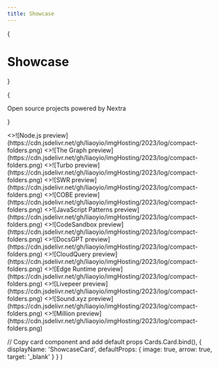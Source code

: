 ```yaml
---
title: Showcase
---
```



{<h1 className="mt-10 mb-4 text-center text-[2.5rem] font-bold tracking-tight">Showcase</h1>}

{<p className="mb-16 text-center text-lg text-gray-500 dark:text-gray-400">Open
source projects powered by Nextra</p>}

<Cards>
  <ShowcaseCard title="Node.js" href="https://nodejs.org/en">
    <>![Node.js preview](https://cdn.jsdelivr.net/gh/liaoyio/imgHosting/2023/log/compact-folders.png)</>
  </ShowcaseCard>
  <ShowcaseCard title="The Graph" href="https://thegraph.com/docs/en">
    <>![The Graph preview](https://cdn.jsdelivr.net/gh/liaoyio/imgHosting/2023/log/compact-folders.png)</>
  </ShowcaseCard>
  <ShowcaseCard title="Turbo" href="https://turbo.build">
    <>![Turbo preview](https://cdn.jsdelivr.net/gh/liaoyio/imgHosting/2023/log/compact-folders.png)</>
  </ShowcaseCard>
  <ShowcaseCard title="SWR" href="https://swr.vercel.app">
    <>![SWR preview](https://cdn.jsdelivr.net/gh/liaoyio/imgHosting/2023/log/compact-folders.png)</>
  </ShowcaseCard>
  <ShowcaseCard title="COBE" href="https://cobe.vercel.app">
    <>![COBE preview](https://cdn.jsdelivr.net/gh/liaoyio/imgHosting/2023/log/compact-folders.png)</>
  </ShowcaseCard>
  <ShowcaseCard
    title="JavaScript Patterns"
    href="https://javascriptpatterns.vercel.app"
  >
    <>![JavaScript Patterns preview](https://cdn.jsdelivr.net/gh/liaoyio/imgHosting/2023/log/compact-folders.png)</>
  </ShowcaseCard>
  <ShowcaseCard
    title="CodeSandbox"
    href="https://codesandbox.io/docs/learn/introduction/overview"
  >
    <>![CodeSandbox preview](https://cdn.jsdelivr.net/gh/liaoyio/imgHosting/2023/log/compact-folders.png)</>
  </ShowcaseCard>
  <ShowcaseCard title="DocsGPT" href="https://docs.docsgpt.co.uk">
    <>![DocsGPT preview](https://cdn.jsdelivr.net/gh/liaoyio/imgHosting/2023/log/compact-folders.png)</>
  </ShowcaseCard>
  <ShowcaseCard title="CloudQuery" href="https://cloudquery.io">
    <>![CloudQuery preview](https://cdn.jsdelivr.net/gh/liaoyio/imgHosting/2023/log/compact-folders.png)</>
  </ShowcaseCard>
  <ShowcaseCard title="Edge Runtime" href="https://edge-runtime.vercel.app">
    <>![Edge Runtime preview](https://cdn.jsdelivr.net/gh/liaoyio/imgHosting/2023/log/compact-folders.png)</>
  </ShowcaseCard>
  <ShowcaseCard
    title="Livepeer"
    href="https://docs.livepeer.org/guides/overview"
  >
    <>![Livepeer preview](https://cdn.jsdelivr.net/gh/liaoyio/imgHosting/2023/log/compact-folders.png)</>
  </ShowcaseCard>
  <ShowcaseCard title="Sound.xyz" href="https://docs.sound.xyz">
    <>![Sound.xyz preview](https://cdn.jsdelivr.net/gh/liaoyio/imgHosting/2023/log/compact-folders.png)</>
  </ShowcaseCard>
  <ShowcaseCard title="Million" href="https://million.dev">
    <>![Million preview](https://cdn.jsdelivr.net/gh/liaoyio/imgHosting/2023/log/compact-folders.png)</>
  </ShowcaseCard>
</Cards>

  // Copy card component and add default props
  Cards.Card.bind(),
  {
    displayName: 'ShowcaseCard',
    defaultProps: {
      image: true,
      arrow: true,
      target: '_blank'
    }
  }
)

<style global jsx>{`
  img {
    aspect-ratio: 12/6.3;
    object-fit: cover;
  }
`}</style>
